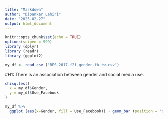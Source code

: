 ```yaml
---
title: "Markdown"
author: "Dipankar Lahiri"
date: "2025-02-27"
output: html_document
---
```


```r
knitr::opts_chunk$set(echo = TRUE)
options(scipen = 999)
library (dplyr)
library (readr)
library (ggplot2)

my_df <- read_csv ('BES-2017-f2f-gender-fb-tw.csv')

```

#H1: There is an association between gender and social media use.

``` r

chisq.test(
  x = my_df$Gender,
  y = my_df$Use_Facebook
)

```


``` r

my_df %>%
  ggplot (aes(x=Gender, fill = Use_Facebook)) + geom_bar (position = 'dodge')


```